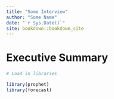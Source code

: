 ```yaml
--- 
title: "Some Interview"
author: "Some Name"
date: "`r Sys.Date()`"
site: bookdown::bookdown_site
---
```


# Executive Summary

```r
# Load in libraries

library(prophet)
library(forecast)

```
